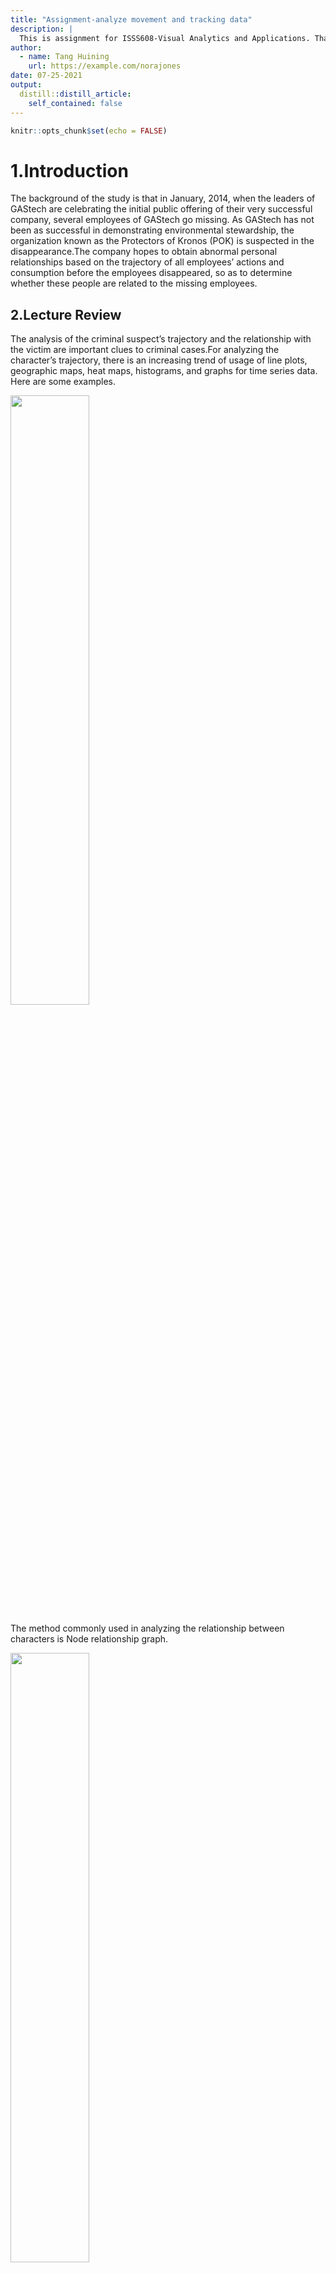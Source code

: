 ```yaml
---
title: "Assignment-analyze movement and tracking data"
description: |
  This is assignment for ISSS608-Visual Analytics and Applications. Thanks for reading.
author:
  - name: Tang Huining
    url: https://example.com/norajones
date: 07-25-2021
output:
  distill::distill_article:
    self_contained: false
---
```



```r
knitr::opts_chunk$set(echo = FALSE)
```

# 1.Introduction

The background of the study is that in January, 2014, when the leaders of GAStech are celebrating the initial public offering of their very successful company, several employees of GAStech go missing. As GAStech has not been as successful in demonstrating environmental stewardship, the organization known as the Protectors of Kronos (POK) is suspected in the disappearance.The company hopes to obtain abnormal personal relationships based on the trajectory of all employees' actions and consumption before the employees disappeared, so as to determine whether these people are related to the missing employees.


## 2.Lecture Review

The analysis of the criminal suspect's trajectory and the relationship with the victim are important clues to criminal cases.For analyzing the character's trajectory, there is an increasing trend of usage of line plots, geographic maps, heat maps, histograms, and graphs for time series data. Here are some examples.

![](img/1.png){width=50%}

The method commonly used in analyzing the relationship between characters is Node relationship graph.

![](img/2.jpg){width=50%}


# 3 Data import and preparation

## 3.1 Packages preparing

The code are like this.

```r
packages = c("tidyverse","tibble","ggiraph","sf","ggplot2","ggspatial","dplyr",
             "raster","tmap","clock","highcharter","ggforce")
for (p in packages){
  if (!require(p,character.only = T)){
    install.packages(p)
    }
  library(p,character.only = T)
}
```

We need these packages for analysing and visualization. Expected mapping includes histogram, trajectory graph, heat map, node graph and so on.

## 3.2 Data preprocessing

After a glimpse of the several csv files, we could find the raw data has  garbled code due to language problems. As this is a problem of name of Location, it mainly exists in credit card data and loyalty card data.

![](img/3.png){width=60%}

We solved the problem in excel before importing data into R to avoid risk of mistakes.

Also, as we may need to join different data frame, we shall change the name of columns before importing data.
cc

# 4 Analytics and Visualization

## 4.1 Anomalies in the credit and loyalty card data

## 4.2 Insights after adding vehicle data

## 4.3 Infer the owners of each credit card and loyalty card

## 4.4 Potential informal or unofficial relationships among GASTech personnel

## 4.5 Suspicious activity
